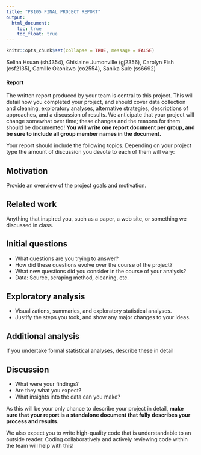```yaml
---
title: "P8105 FINAL PROJECT REPORT"
output: 
  html_document:
    toc: true
    toc_float: true
---
```


```r
knitr::opts_chunk$set(collapse = TRUE, message = FALSE)
```

Selina Hsuan (sh4354), Ghislaine Jumonville (gj2356), Carolyn Fish (csf2135), Camille Okonkwo (co2554), Sanika Sule (ss6692)

#### Report

The written report produced by your team is central to this project. This will detail how you completed your project, and should cover data collection and cleaning, exploratory analyses, alternative strategies, descriptions of approaches, and a discussion of results. We anticipate that your project will change somewhat over time; these changes and the reasons for them should be documented! **You will write one report document per group, and be sure to include all group member names in the document.**

Your report should include the following topics. Depending on your project type the amount of discussion you devote to each of them will vary:

## Motivation
Provide an overview of the project goals and motivation.

## Related work
Anything that inspired you, such as a paper, a web site, or something we discussed in class.

## Initial questions
  * What questions are you trying to answer? 
  * How did these questions evolve over the course of the project? 
  * What new questions did you consider in the course of your analysis?
* Data: Source, scraping method, cleaning, etc.

## Exploratory analysis
  * Visualizations, summaries, and exploratory statistical analyses. 
  * Justify the steps you took, and show any major changes to your ideas.
  
## Additional analysis
If you undertake formal statistical analyses, describe these in detail

## Discussion
  * What were your findings? 
  * Are they what you expect? 
  * What insights into the data can you make?


As this will be your only chance to describe your project in detail, **make sure that your report is a standalone document that fully describes your process and results.**

We also expect you to write high-quality code that is understandable to an outside reader. Coding collaboratively and actively reviewing code within the team will help with this!

